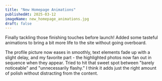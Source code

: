 ---
title: "New Homepage Animations"
publishedAt: 2025-03-12
imageName: new_homepage_animations.jpg
draft: false
---

Finally tackling those finishing touches before launch! Added some tasteful animations to bring a bit more life to the site without going overboard.

The profile picture now eases in smoothly, text elements fade up with a slight delay, and my favorite part - the highlighted photos now fan out in sequence when they appear.
Tried to hit that sweet spot between "barely noticeable" and "unnecessarily flashy." I think it adds just the right amount of polish without distracting from the content.
